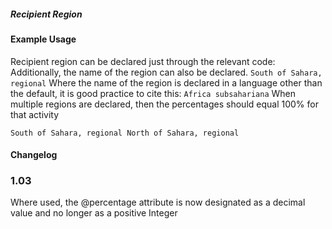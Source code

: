 ===== Recipient Region ===== 
{{for revision 1.03}}

==== Example Usage ====

Recipient region can be declared just through the relevant code:
<code xml>
<recipient-region code="289"/>
</code>
Additionally, the name of the region can also be declared.
<code xml>
<recipient-region code="289">South of Sahara, regional<recipient-region>
</code>
Where the name of the region is declared in a language other than the default, it is good practice to cite this:
<code xml>
<recipient-region code="289" xml:lang="es">Africa subsahariana</recipient-region>
</code>
When multiple regions are declared, then the percentages should equal 100% for that activity

<code xml>
<recipient-region percentage="60" code="289">South of Sahara, regional</recipient-region>
<recipient-region percentage="40" code="189">North of Sahara, regional</recipient-region>
</code>

==== Changelog ====
===1.03===
Where used, the @percentage attribute is now designated as a decimal value and no longer as a positive Integer